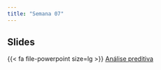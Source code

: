 ```yaml
---
title: "Semana 07"
---
```




## Slides

{{< fa file-powerpoint size=lg >}} [Análise preditiva](/aulas/Analise_preditiva/preditiva.html#/algoritmo-naive-bayes "Algoritmo Naive Bayes"){aria-label="Algoritmo Naive Bayes"}